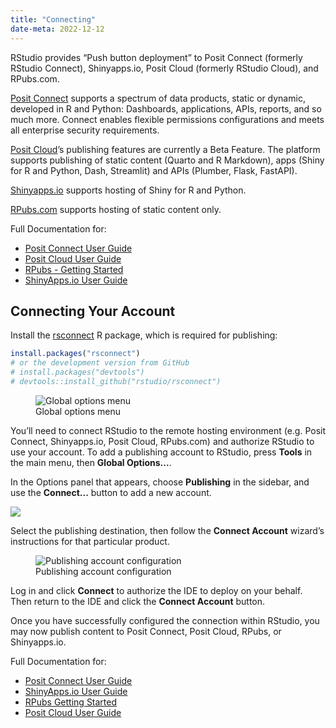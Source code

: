 ```yaml
---
title: "Connecting"
date-meta: 2022-12-12
---
```


RStudio provides "Push button deployment" to Posit Connect (formerly RStudio Connect), Shinyapps.io, Posit Cloud (formerly RStudio Cloud), and RPubs.com.

[Posit Connect](https://www.posit.co/products/connect/) supports a spectrum of data products, static or dynamic, developed in R and Python: Dashboards, applications, APIs, reports, and so much more. Connect enables flexible permissions configurations and meets all enterprise security requirements.


[Posit Cloud](https://posit.cloud/)'s publishing features are currently a Beta Feature. The platform supports publishing of static content (Quarto and R Markdown), apps (Shiny for R and Python, Dash, Streamlit) and APIs (Plumber, Flask, FastAPI).

[Shinyapps.io](https://www.shinyapps.io/) supports hosting of Shiny for R and Python.

[RPubs.com](https://rpubs.com/) supports hosting of static content only.

Full Documentation for:

-   [Posit Connect User Guide](https://docs.posit.co/connect/user/connecting/)
-   [Posit Cloud User Guide](https:///learn/guide#intro-publish-app)
-   [RPubs - Getting Started](https://rpubs.com/about/getting-started)
-   [ShinyApps.io User Guide](https://docs.posit.co/shinyapps.io/)

## Connecting Your Account

Install the [rsconnect](https://rstudio.github.io/rsconnect/) R package, which is required for publishing:

``` r
install.packages("rsconnect")
# or the development version from GitHub
# install.packages("devtools")
# devtools::install_github("rstudio/rsconnect")
```

![Global options menu](images/connecting-1.png){fig-alt="Global options menu"}

You'll need to connect RStudio to the remote hosting environment (e.g. Posit Connect, Shinyapps.io, Posit Cloud, RPubs.com) and authorize RStudio to use your account. To add a publishing account to RStudio, press **Tools** in the main menu, then **Global Options\...**.

In the Options panel that appears, choose **Publishing** in the sidebar, and use the **Connect\...** button to add a new account.

![](images/connecting-publishing.png){fig-alt="The Global options menu, highlighting the Publishing tab and the Connect... button"}

Select the publishing destination, then follow the **Connect Account** wizard's instructions for that particular product.

![Publishing account configuration](images/connect-account.png){fig-alt="Publishing account configuration"}

Log in and click **Connect** to authorize the IDE to deploy on your behalf. Then return to the IDE and click the **Connect Account** button.

Once you have successfully configured the connection within RStudio, you may now publish content to Posit Connect, Posit Cloud, RPubs, or Shinyapps.io.

Full Documentation for:

-   [Posit Connect User Guide](https://docs.posit.co/connect/user/connecting/)
-   [ShinyApps.io User Guide](https://docs.posit.co/shinyapps.io/)
-   [RPubs Getting Started](https://rpubs.com/about/getting-started)
-   [Posit Cloud User Guide](https://posit.cloud/learn/guide#intro-publish-app)

